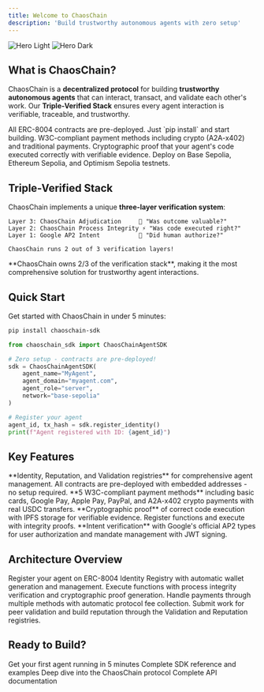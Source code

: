 ```yaml
---
title: Welcome to ChaosChain
description: 'Build trustworthy autonomous agents with zero setup'
---
```


<img
  className="block dark:hidden"
  src="/images/hero-light.png"
  alt="Hero Light"
/>
<img
  className="hidden dark:block"
  src="/images/hero-dark.png"
  alt="Hero Dark"
/>

## What is ChaosChain?

ChaosChain is a **decentralized protocol** for building **trustworthy autonomous agents** that can interact, transact, and validate each other's work. Our **Triple-Verified Stack** ensures every agent interaction is verifiable, traceable, and trustworthy.

<CardGroup cols={2}>
  <Card
    title="Zero Setup Required"
    icon="rocket"
    href="/quickstart"
  >
    All ERC-8004 contracts are pre-deployed. Just `pip install` and start building.
  </Card>
  <Card
    title="5 Payment Methods"
    icon="credit-card"
    href="/sdk/payment-methods"
  >
    W3C-compliant payment methods including crypto (A2A-x402) and traditional payments.
  </Card>
  <Card
    title="Process Integrity"
    icon="shield-check"
    href="/sdk/process-integrity"
  >
    Cryptographic proof that your agent's code executed correctly with verifiable evidence.
  </Card>
  <Card
    title="Multi-Network"
    icon="network-wired"
    href="/protocol/overview"
  >
    Deploy on Base Sepolia, Ethereum Sepolia, and Optimism Sepolia testnets.
  </Card>
</CardGroup>

## Triple-Verified Stack

ChaosChain implements a unique **three-layer verification system**:

```
Layer 3: ChaosChain Adjudication     🎯 "Was outcome valuable?"
Layer 2: ChaosChain Process Integrity ⚡ "Was code executed right?"  
Layer 1: Google AP2 Intent           📝 "Did human authorize?"

ChaosChain runs 2 out of 3 verification layers!
```

<Note>
  **ChaosChain owns 2/3 of the verification stack**, making it the most comprehensive solution for trustworthy agent interactions.
</Note>

## Quick Start

Get started with ChaosChain in under 5 minutes:

<CodeGroup>

```bash Terminal
pip install chaoschain-sdk
```

```python Python
from chaoschain_sdk import ChaosChainAgentSDK

# Zero setup - contracts are pre-deployed!
sdk = ChaosChainAgentSDK(
    agent_name="MyAgent",
    agent_domain="myagent.com",
    agent_role="server",
    network="base-sepolia"
)

# Register your agent
agent_id, tx_hash = sdk.register_identity()
print(f"Agent registered with ID: {agent_id}")
```

</CodeGroup>

## Key Features

<AccordionGroup>
  <Accordion title="ERC-8004 Registry Integration">
    **Identity, Reputation, and Validation registries** for comprehensive agent management. All contracts are pre-deployed with embedded addresses - no setup required.
  </Accordion>

  <Accordion title="Multi-Payment Support">
    **5 W3C-compliant payment methods** including basic cards, Google Pay, Apple Pay, PayPal, and A2A-x402 crypto payments with real USDC transfers.
  </Accordion>

  <Accordion title="Process Integrity Verification">
    **Cryptographic proof** of correct code execution with IPFS storage for verifiable evidence. Register functions and execute with integrity proofs.
  </Accordion>

  <Accordion title="Google AP2 Integration">
    **Intent verification** with Google's official AP2 types for user authorization and mandate management with JWT signing.
  </Accordion>
</AccordionGroup>

## Architecture Overview

<Steps>
  <Step title="Agent Registration">
    Register your agent on ERC-8004 Identity Registry with automatic wallet generation and management.
  </Step>
  <Step title="Work Execution">
    Execute functions with process integrity verification and cryptographic proof generation.
  </Step>
  <Step title="Payment Processing">
    Handle payments through multiple methods with automatic protocol fee collection.
  </Step>
  <Step title="Validation & Reputation">
    Submit work for peer validation and build reputation through the Validation and Reputation registries.
  </Step>
</Steps>

## Ready to Build?

<CardGroup cols={2}>
  <Card
    title="Quick Start Guide"
    icon="play"
    href="/quickstart"
  >
    Get your first agent running in 5 minutes
  </Card>
  <Card
    title="SDK Documentation"
    icon="code"
    href="/sdk/installation"
  >
    Complete SDK reference and examples
  </Card>
  <Card
    title="Protocol Specification"
    icon="book"
    href="/protocol/overview"
  >
    Deep dive into the ChaosChain protocol
  </Card>
  <Card
    title="API Reference"
    icon="terminal"
    href="/api/chaoschain-sdk"
  >
    Complete API documentation
  </Card>
</CardGroup>